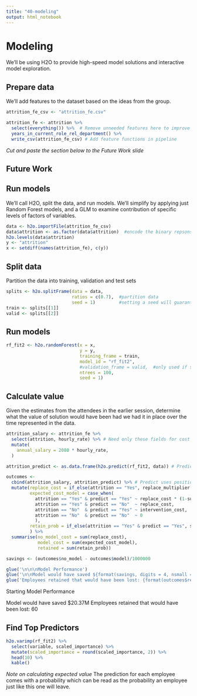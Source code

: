 ```yaml
---
title: "40-modeling"
output: html_notebook
---
```


# Modeling

We'll be using H2O to provide high-speed model solutions and interactive model exploration. 

## Prepare data

We'll add features to the dataset based on the ideas from the group. 

```r
attrition_fe_csv <- "attrition_fe.csv"

attrition_fe <- attrition %>%
  select(everything()) %>%  # Remove unneeded features here to improve model
  years_in_current_role_rel_department() %>%
  write_csv(attrition_fe_csv) # Add feature functions in pipeline
```

*Cut and paste the section below to the Future Work slide*

## Future Work




## Run models

We'll call H2O, split the data, and run models. We'll simplify by applying just Random Forest models, and a GLM to examine contribution of specific levels of factors of variables. 


```r
data <- h2o.importFile(attrition_fe_csv)
data$attrition <- as.factor(data$attrition)  #encode the binary repsonse as a factor
h2o.levels(data$attrition)
y <- "attrition"
x <- setdiff(names(attrition_fe), c(y))

```

## Split data

Partition the data into training, validation and test sets

```r
splits <- h2o.splitFrame(data = data, 
                         ratios = c(0.7),  #partition data 
                         seed = 1)         #setting a seed will guarantee reproducibility
train <- splits[[1]]
valid <- splits[[2]]
```

## Run models

```r
rf_fit2 <- h2o.randomForest(x = x,
                            y = y,
                            training_frame = train,
                            model_id = "rf_fit2",
                            #validation_frame = valid,  #only used if stopping_rounds > 0
                            ntrees = 100,
                            seed = 1)
```


## Calculate value

Given the estimates from the attendees in the earlier session, determine what the value of solution would have been had we had it in place over the time represented in the data. 


```r
attrition_salary <- attrition_fe %>%
  select(attrition, hourly_rate) %>% # Need only these fields for cost calcs
  mutate(
    annual_salary = 2080 * hourly_rate,  
  ) 

attrition_predict <- as.data.frame(h2o.predict(rf_fit2, data)) # Predict entire dataset (note that we are not using out-of-bag samples)

outcomes <- 
  cbind(attrition_salary, attrition_predict) %>% # Predict uses position only
  mutate(replace_cost = if_else(attrition == "Yes", replace_multiplier * annual_salary, 0),
         expected_cost_model = case_when(
           attrition == "Yes" & predict == "Yes" ~ replace_cost * (1-success_rate), # hit
           attrition == "Yes" & predict == "No"  ~ replace_cost,                    # miss
           attrition == "No"  & predict == "Yes" ~ intervention_cost,               # false alarm
           attrition == "No"  & predict == "No"  ~ 0                                # true no
           ),
         retain_prob = if_else(attrition == "Yes" & predict == "Yes", success_rate, 0)
         ) %>%
  summarise(no_model_cost = sum(replace_cost), 
            model_cost = sum(expected_cost_model), 
            retained = sum(retain_prob)) 

savings <- (outcomes$no_model - outcomes$model)/1000000

glue('\n\n\nModel Performance')
glue('\n\nModel would have saved ${format(savings, digits = 4, nsmall = 2)}M')
glue('Employees retained that would have been lost: {format(outcomes$retained, digits = 1, nsmall = 0)}\n\n')
```
Starting Model Performance

Model would have saved $20.37M
Employees retained that would have been lost: 60



## Find Top Predictors

```r
h2o.varimp(rf_fit2) %>%
  select(variable, scaled_importance) %>%
  mutate(scaled_importance = round(scaled_importance, 2)) %>%
  head(10) %>%
  kable()

```

*Note on calculating expected value*
The prediction for each employee comes with a probability which can be read as the probability an employee just like this one will leave. 
